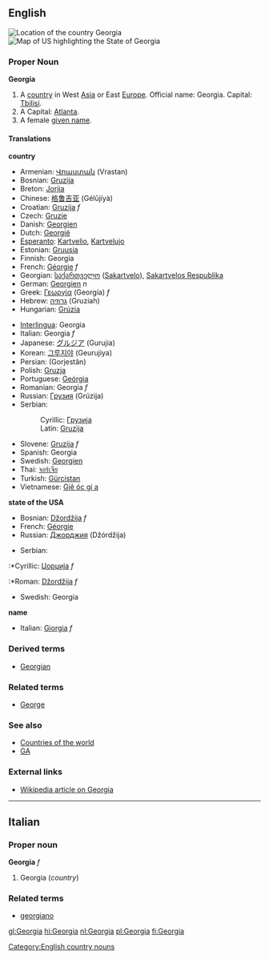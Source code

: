 ==English==
{{wikipedia}}
[[Image:LocationGeorgia.png|thumb|right|Location of the country Georgia]]
[[Image:Map of USA highlighting Georgia.png|thumb|right|Map of US highlighting the State of Georgia]]
===Proper Noun===
'''Georgia'''
#A [[country]] in West [[Asia]] or East [[Europe]]. Official name: Georgia. Capital: [[Tbilisi]].
#A {{USstate}} Capital: [[Atlanta]].
#A female [[given name]].

====Translations====
'''country'''
{{top}}
*Armenian: [[Վրաստան]] (Vrastan)
*Bosnian: [[Gruzija]] {{f}}
*Breton: [[Jorjia]]
*Chinese: [[格鲁吉亚]] (Gélŭjíyà)
*Croatian: [[Gruzija]] ''f''
*Czech: [[Gruzie]]
*Danish: [[Georgien]]
*Dutch: [[Georgië]]
*[[Esperanto]]: [[Kartvelio]], [[Kartvelujo]]
*Estonian: [[Gruusia]]
*Finnish: Georgia
*French: [[Géorgie]] ''f''
*Georgian: [[საქართველო]] ([[Sakartvelo]]), [[Sakartvelos Respublika]]
*German: [[Georgien]] ''n''
*Greek: [[Γεωργία]] (Georgía) ''f''
*Hebrew: [[גרוזיה]] (Gruziah)
*Hungarian: [[Grúzia]]
{{mid}}
*[[Interlingua]]: Georgia
*Italian: Georgia ''f''
*Japanese: [[グルジア]] (Gurujia)
*Korean: [[그루지야]] (Geurujiya)
*Persian: {{FAchar|[[گرجستان]]}} (Gorjestân)
*Polish: [[Gruzja]]
*Portuguese: [[Geórgia]]
*Romanian: Georgia ''f''
*Russian: [[Грузия]] (Grúzija) {{f}}
*Serbian:
*:Cyrillic: [[Грузија]] {{f}}
*:Latin: [[Gruzija#Serbian|Gruzija]] {{f}}
*Slovene: [[Gruzija]] ''f''
*Spanish: Georgia
*Swedish: [[Georgien]]
*Thai: [[จอร์เจีย]]
*Turkish: [[Gürcistan]]
*Vietnamese: [[Giê óc gi a]]
{{bottom}}

'''state of the USA'''
{{top}}
*Bosnian: [[Džordžija]] ''f''
*French: [[Géorgie]]
*Russian: [[Джорджия]] (Džórdžija) {{f}}
{{mid}}
*Serbian:
:*Cyrillic: [[Џорџија]] ''f''
:*Roman: [[Džordžija#Serbian|Džordžija]] ''f''
*Swedish: Georgia
{{bottom}}

'''name'''
{{top}}
*Italian: [[Giorgia]] ''f''
{{mid}}
{{bottom}}

===Derived terms===
*[[Georgian]]

===Related terms===
*[[George]]

===See also===
*[[Countries of the world]]
*[[GA]]

===External links===
*[[w:Georgia (country)|Wikipedia article on Georgia]]
{{pedialite}}

----

==Italian==
===Proper noun===
'''Georgia''' ''f''

# Georgia (''country'')

===Related terms===
*[[georgiano]]

[[Category:English country nouns]]

[[gl:Georgia]]
[[hi:Georgia]]
[[nl:Georgia]]
[[pl:Georgia]]
[[fi:Georgia]]